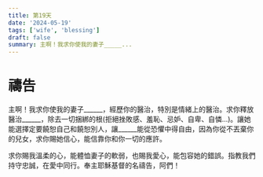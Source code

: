 ```yaml
---
title: 第19天
date: '2024-05-19'
tags: ['wife', 'blessing']
draft: false
summary: 主啊！我求你使我的妻子_____...
---
```


# 禱告


主啊！我求你使我的妻子______，經歷你的醫治，特別是情緒上的醫治。求你釋放醫治______，除去一切捆綁的根(拒絕挫敗感、羞恥、忌妒、自卑、自憐...)。讓她能選擇定要饒恕自己和饒恕別人，讓______能從恐懼中得自由，因為你從不丟棄你的兒女，求你賜她信心，能信靠你和你一切的應許。

求你賜我溫柔的心，能體恤妻子的軟弱，也賜我愛心，能包容她的錯誤。指教我們持守忠誠，在愛中同行。奉主耶穌基督的名禱告，阿們！

